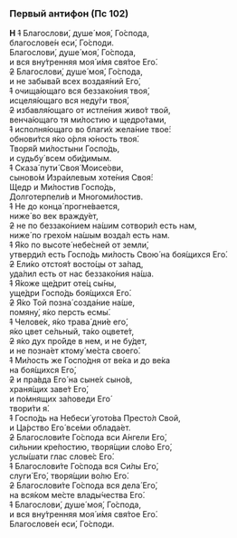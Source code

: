 ### Первый антифон (Пс 102)

**Н** ~~1~~ Благослови́, душе́ моя́, Го́спода,  
благослове́н еси́, Го́споди.  
Благослови́, душе́ моя́, Го́спода,  
и вся вну́тренняя моя́ и́мя свя́тое Его́.  
~~2~~ Благослови́, душе́ моя́, Го́спода,  
и не забыва́й всех воздая́ний Его́,  
~~1~~ очища́ющаго вся беззако́ния твоя́,  
исцеля́ющаго вся неду́ги твоя́,  
~~2~~ избавля́ющаго от истле́ния живо́т твой,  
венча́ющаго тя ми́лостию и щедро́тами,  
~~1~~ исполня́ющаго во благи́х жела́ние твое́:  
обнови́тся я́ко о́рля ю́ность твоя́.  
Творя́й ми́лостыни Госпо́дь,  
и судьбу́ всем оби́димым.  
~~1~~ Сказа́ пути́ Своя́ Моисе́ови,  
сыново́м Изра́илевым хоте́ния Своя́:  
Щедр и Ми́лостив Госпо́дь,  
Долготерпели́в и Многоми́лостив.  
~~1~~ Не до конца́ прогне́вается,  
ниже́ во век вражду́ет,  
~~2~~ не по беззако́нием на́шим сотвори́л есть нам,  
ниже́ по грехо́м на́шым возда́л есть нам.  
~~1~~ Я́ко по высоте́ небе́сней от земли́,  
утверди́л есть Госпо́дь ми́лость Свою́ на боя́щихся Его́.  
~~2~~ Ели́ко отстоя́т восто́цы от за́пад,  
уда́лил есть от нас беззако́ния на́ша.  
~~1~~ Я́коже ще́дрит оте́ц сы́ны,  
уще́дри Госпо́дь боя́щихся Его́.  
~~2~~ Я́ко Той позна́ созда́ние на́ше,  
помяну́, я́ко персть есмы́.  
~~1~~ Челове́к, я́ко трава́ дни́е eго́,  
я́ко цвет се́льный, та́ко оцвете́т,  
~~2~~ я́ко дух про́йде в нем, и не бу́дет,  
и не позна́ет ктому́ ме́ста своего́.  
~~1~~ Ми́лость же Госпо́дня от ве́ка и до ве́ка  
на боя́щихся Его́,  
~~2~~ и пра́вда Его́ на сыне́х сыно́в,  
храня́щих заве́т Его́,  
и по́мнящих за́поведи Его́  
твори́ти я́.  
~~1~~ Госпо́дь на Небеси́ угото́ва Престо́л Свой,  
и Ца́рство Его́ все́ми облада́ет.  
~~2~~ Благослови́те Го́спода вси А́нгели Его́,  
си́льнии кре́постию, творя́щии сло́во Его́,  
услы́шати глас слове́с Его́.  
~~1~~ Благослови́те Го́спода вся Си́лы Его́,  
слуги́ Его́, творя́щии во́лю Его́.  
~~2~~ Благослови́те Го́спода вся дела́ Его́,  
на вся́ком ме́сте влады́чества Его́.  
~~1~~ Благослови́, душе́ моя́, Го́спода,  
и вся вну́тренняя моя́ и́мя свя́тое Его́.  
Благослове́н еси́, Го́споди.
